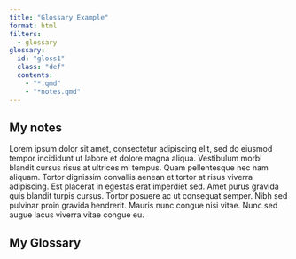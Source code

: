 ```yaml
---
title: "Glossary Example"
format: html
filters:
  - glossary
glossary:
  id: "gloss1"
  class: "def"
  contents:
    - "*.qmd"
    - "*notes.qmd"
---
```


## My notes

Lorem ipsum dolor sit amet, consectetur adipiscing elit, sed do eiusmod tempor incididunt ut labore et dolore magna aliqua. Vestibulum morbi blandit cursus risus at ultrices mi tempus. Quam pellentesque nec nam aliquam. Tortor dignissim convallis aenean et tortor at risus viverra adipiscing. Est placerat in egestas erat imperdiet sed. Amet purus gravida quis blandit turpis cursus. Tortor posuere ac ut consequat semper. Nibh sed pulvinar proin gravida hendrerit. Mauris nunc congue nisi vitae. Nunc sed augue lacus viverra vitae congue eu.

## My Glossary

:::{#gloss1}
:::